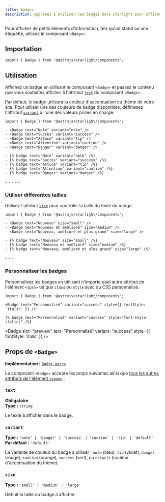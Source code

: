 ```yaml
---
title: Badges
description: Apprenez à utiliser les badges dans Starlight pour afficher des informations supplémentaires.
---
```



Pour afficher de petits éléments d'information, tels qu'un statut ou une étiquette, utilisez le composant `<Badge>`.


<Preview>

<Badge slot="preview" text="Nouveau" />

</Preview>

## Importation

```tsx
import { Badge } from '@astrojs/starlight/components';
```

## Utilisation

Affichez un badge en utilisant le composant `<Badge>` et passez le contenu que vous souhaitez afficher à l'attribut [`text`](#text) du composant `<Badge>`.

Par défaut, le badge utilisera la couleur d'accentuation du thème de votre site.
Pour utiliser une des couleurs de badge disponibles, définissez l'attribut [`variant`](#variant) à l'une des valeurs prises en charge.

<Preview>

```mdx
import { Badge } from '@astrojs/starlight/components';

- <Badge text="Note" variant="note" />
- <Badge text="Succès" variant="success" />
- <Badge text="Astuce" variant="tip" />
- <Badge text="Attention" variant="caution" />
- <Badge text="Danger" variant="danger" />
```

<Fragment slot="markdoc">

```markdoc
- {% badge text="Note" variant="note" /%}
- {% badge text="Succès" variant="success" /%}
- {% badge text="Astuce" variant="tip" /%}
- {% badge text="Attention" variant="caution" /%}
- {% badge text="Danger" variant="danger" /%}
```

</Fragment>

<Fragment slot="preview">
	- <Badge text="Note" variant="note" />
	- <Badge text="Succès" variant="success" />
	- <Badge text="Astuce" variant="tip" />
	- <Badge text="Attention" variant="caution" />
	- <Badge text="Danger" variant="danger" />
</Fragment>

</Preview>

### Utiliser différentes tailles

Utilisez l'attribut [`size`](#size) pour contrôler la taille du texte du badge.

<Preview>

```mdx /size="\w+"/
import { Badge } from '@astrojs/starlight/components';

- <Badge text="Nouveau" size="small" />
- <Badge text="Nouveau et amélioré" size="medium" />
- <Badge text="Nouveau, amélioré et plus grand" size="large" />
```

<Fragment slot="markdoc">

```markdoc /size="\w+"/
- {% badge text="Nouveau" size="small" /%}
- {% badge text="Nouveau et amélioré" size="medium" /%}
- {% badge text="Nouveau, amélioré et plus grand" size="large" /%}
```

</Fragment>

<Fragment slot="preview">
	- <Badge text="Nouveau" size="small" />
	- <Badge text="Nouveau et amélioré" size="medium" />
	- <Badge text="Nouveau, amélioré et plus grand" size="large" />
</Fragment>

</Preview>

### Personnaliser les badges

Personnalisez les badges en utilisant n'importe quel autre attribut de l'élément `<span>` tel que `class` ou `style` avec du CSS personnalisé.

<Preview>

```mdx "style={{ fontStyle: 'italic' }}"
import { Badge } from '@astrojs/starlight/components';

<Badge text="Personnalisé" variant="success" style={{ fontStyle: 'italic' }} />
```

<Fragment slot="markdoc">

```markdoc 'style="font-style: italic;"'
{% badge text="Personnalisé" variant="success" style="font-style: italic;" /%}
```

</Fragment>

<Badge
	slot="preview"
	text="Personnalisé"
	variant="success"
	style={{ fontStyle: 'italic' }}
/>

</Preview>

## Props de `<Badge>`

**Implémentation :** [`Badge.astro`](https://github.com/withastro/starlight/blob/main/packages/starlight/user-components/Badge.astro)

Le composant `<Badge>` accepte les props suivantes ainsi que [tous les autres attributs de l'élément `<span>`](https://developer.mozilla.org/fr/docs/Web/HTML/Global_attributes) :

### `text`

**Obligatoire**  
**Type :** `string`

Le texte à afficher dans le badge.

### `variant`

**Type :** `'note' | 'danger' | 'success' | 'caution' | 'tip' | 'default'`  
**Par défaut :** `'default'`

La variante de couleur du badge à utiliser : `note` (bleu), `tip` (violet), `danger` (rouge), `caution` (orange), `success` (vert), ou `default` (couleur d'accentuation du thème).

### `size`

**Type :** `'small' | 'medium' | 'large'`

Définit la taille du badge à afficher.
